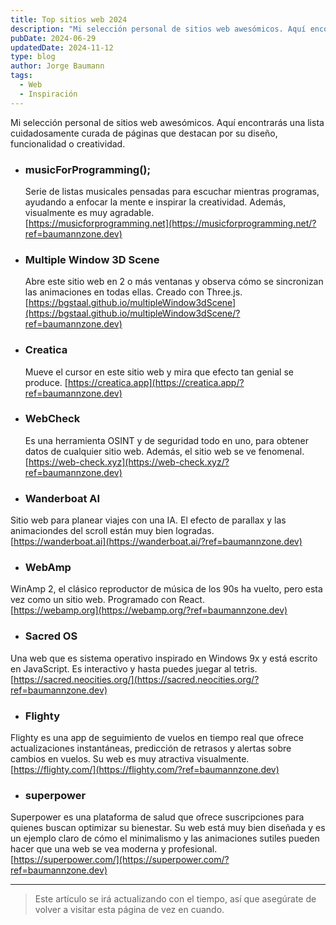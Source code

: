 ```yaml
---
title: Top sitios web 2024
description: "Mi selección personal de sitios web awesómicos. Aquí encontrarás una lista cuidadosamente curada de páginas que destacan por su diseño, funcionalidad o creatividad."
pubDate: 2024-06-29
updatedDate: 2024-11-12
type: blog
author: Jorge Baumann
tags:
  - Web
  - Inspiración
---
```


Mi selección personal de sitios web awesómicos. Aquí encontrarás una lista cuidadosamente curada de páginas que destacan por su diseño, funcionalidad o creatividad.

- ### musicForProgramming();

  Serie de listas musicales pensadas para escuchar mientras programas, ayudando a enfocar la mente e inspirar la creatividad. Además, visualmente es muy agradable.  
  [https://musicforprogramming.net](https://musicforprogramming.net/?ref=baumannzone.dev)

- ### Multiple Window 3D Scene

  Abre este sitio web en 2 o más ventanas y observa cómo se sincronizan las animaciones en todas ellas. Creado con Three.js.  
  [https://bgstaal.github.io/multipleWindow3dScene](https://bgstaal.github.io/multipleWindow3dScene/?ref=baumannzone.dev)

- ### Creatica

  Mueve el cursor en este sitio web y mira que efecto tan genial se produce.
  [https://creatica.app](https://creatica.app/?ref=baumannzone.dev)

- ### WebCheck

  Es una herramienta OSINT y de seguridad todo en uno, para obtener datos de cualquier sitio web. Además, el sitio web se ve fenomenal.  
  [https://web-check.xyz](https://web-check.xyz/?ref=baumannzone.dev)

- ### Wanderboat AI

Sitio web para planear viajes con una IA. El efecto de parallax y las animaciondes del scroll están muy bien logradas.  
[https://wanderboat.ai](https://wanderboat.ai/?ref=baumannzone.dev)

- ### WebAmp

WinAmp 2, el clásico reproductor de música de los 90s ha vuelto, pero esta vez como un sitio web. Programado con React.  
[https://webamp.org](https://webamp.org/?ref=baumannzone.dev)

- ### Sacred OS

Una web que es sistema operativo inspirado en Windows 9x y está escrito en JavaScript. Es interactivo y hasta puedes juegar al tetris.  
[https://sacred.neocities.org/](https://sacred.neocities.org/?ref=baumannzone.dev)

- ### Flighty

Flighty es una app de seguimiento de vuelos en tiempo real que ofrece actualizaciones instantáneas, predicción de retrasos y alertas sobre cambios en vuelos. Su web es muy atractiva visualmente.  
[https://flighty.com/](https://flighty.com/?ref=baumannzone.dev)

- ### superpower

Superpower es una plataforma de salud que ofrece suscripciones para quienes buscan optimizar su bienestar. Su web está muy bien diseñada y es un ejemplo claro de cómo el minimalismo y las animaciones sutiles pueden hacer que una web se vea moderna y profesional.  
[https://superpower.com/](https://superpower.com/?ref=baumannzone.dev)

---

> Este artículo se irá actualizando con el tiempo, así que asegúrate de volver a visitar esta página de vez en cuando.
